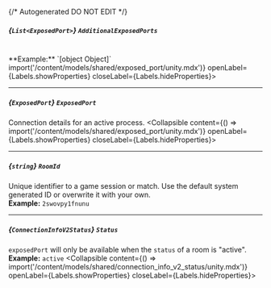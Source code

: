{/* Autogenerated DO NOT EDIT  */}

##### *{`List<ExposedPort>`}* `AdditionalExposedPorts`
<br/>
**Example:** `[object Object]`
<Collapsible content={() => import('/content/models/shared/exposed_port/unity.mdx')} openLabel={Labels.showProperties} closeLabel={Labels.hideProperties}>
</Collapsible>

---
##### *{`ExposedPort`}* `ExposedPort`
Connection details for an active process.
<Collapsible content={() => import('/content/models/shared/exposed_port/unity.mdx')} openLabel={Labels.showProperties} closeLabel={Labels.hideProperties}>
</Collapsible>

---
##### *{`string`}* `RoomId`
Unique identifier to a game session or match. Use the default system generated ID or overwrite it with your own.
<br/>
**Example:** `2swovpy1fnunu`

---
##### *{`ConnectionInfoV2Status`}* `Status`
`exposedPort` will only be available when the `status` of a room is "active".
<br/>
**Example:** `active`
<Collapsible content={() => import('/content/models/shared/connection_info_v2_status/unity.mdx')} openLabel={Labels.showProperties} closeLabel={Labels.hideProperties}>
</Collapsible>


